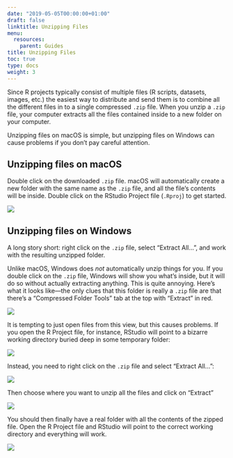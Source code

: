```yaml
---
date: "2019-05-05T00:00:00+01:00"
draft: false
linktitle: Unzipping Files
menu:
  resources:
    parent: Guides
title: Unzipping Files
toc: true
type: docs
weight: 3
---
```


Since R projects typically consist of multiple files (R scripts, datasets, images, etc.) the easiest way to distribute and send them is to combine all the different files in to a single compressed `.zip` file. When you unzip a `.zip` file, your computer extracts all the files contained inside to a new folder on your computer.

Unzipping files on macOS is simple, but unzipping files on Windows can cause problems if you don't pay careful attention. 

## Unzipping files on macOS

Double click on the downloaded `.zip` file. macOS will automatically create a new folder with the same name as the `.zip` file, and all the file's contents will be inside. Double click on the RStudio Project file (`.Rproj`) to get started.

![](../../images/unzip-mac.png)

## Unzipping files on Windows

A long story short: right click on the `.zip` file, select "Extract All…", and work with the resulting unzipped folder.

Unlike macOS, Windows does *not* automatically unzip things for you. If you double click on the `.zip` file, Windows will show you what's inside, but it will do so without actually extracting anything. This is quite annoying. Here's what it looks like—the only clues that this folder is really a `.zip` file are that there's a "Compressed Folder Tools" tab at the top with "Extract" in red. 

![](../../images/inside-zip-windows.png)

It is tempting to just open files from this view, but this causes problems. If you open the R Project file, for instance, RStudio will point to a bizarre working directory buried deep in some temporary folder:

![](../../images/temp-wd-windows.png)

Instead, you need to right click on the `.zip` file and select "Extract All…":

![](../../images/extract-windows-1.png)

Then choose where you want to unzip all the files and click on "Extract"

![](../../images/extract-windows-2.png)

You should then finally have a real folder with all the contents of the zipped file. Open the R Project file and RStudio will point to the correct working directory and everything will work.

![](../../images/extract-windows-3.png)